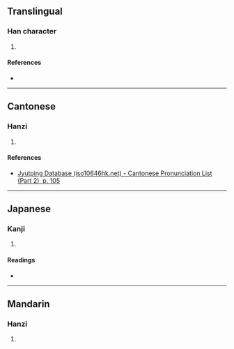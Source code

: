 {{also|彠}}
{{character info/new}}
==Translingual==

===Han character===
{{Han char|rn=58|rad=彐|as=16|sn=19|four=|canj=SITOE,XSITO|ids=⿰寻蒦}}

# {{defn|Han|sort=彐16}}

====References====
* {{Han ref|kx=0362.311|hdz=20963.041|uh=5F5F|ud=24415}}

----

==Cantonese==

===Hanzi===
{{yue-hanzi|jyut=[[wok6]], [[wok3]]|y=wok6, wok3}}

# {{defn|lang=yue|sort=彐16}}

====References====
* [http://www.iso10646hk.net/jp/document/download.jsp Jyutping Database (iso10646hk.net) - Cantonese Pronunciation List (Part 2), p. 105]

----

==Japanese==

===Kanji===
{{ja-kanji|grade=|rs=彐16}}

# {{defn|lang=ja|sort=彐16}}

====Readings====
* {{ja-readings|on=[[かく]] (kaku)|kun=}}

----

==Mandarin==

===Hanzi===
{{cmn-hanzi|tra=彠|pin=[[yuē]] ([[yue1]])|wg=yüeh<sup>1</sup>}}

# {{defn|lang=cmn|sort=彐16}}